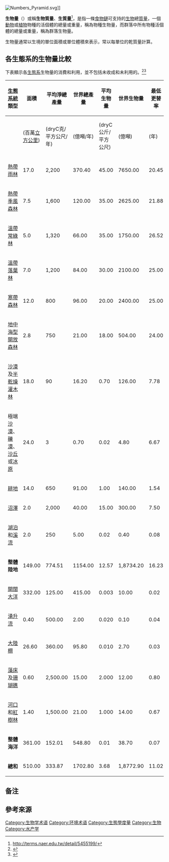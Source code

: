 {{about|生態學名詞，生態系生物總質量的計算|能源使用的燃料|生物質}}
[[File:Numbers_Pyramid.svg|thumb]]]]

'''生物量'''（{{lang-en|biomass}}{{NoteTag|1=英语 biomass 有两义，在生态学上是指“生物量”，在化工学上是指“生物质”。}}）或稱'''生物質量'''、'''生質量'''<ref>http://terms.naer.edu.tw/detail/5455199/</ref>，是指一條[[食物鏈|食物鏈]]可支持的[[生物|生物]]總[[質量|質量]]，一個[[動物|動物]]或[[植物|植物]]物種的活個體的總量或重量，稱為物種生物量，而群落中所有物種活個體的總量或重量，稱為群落生物量。

生物量通常以生境的單位面積或單位體積來表示，常以每單位的乾質量計算。

== 各生態系的生物量比較 ==

下表顯示各[[生態系|生態系]]生物量的消費和利用，並不包括未收成和未利用的。<ref>{{cite book | last = Whittaker | first = R. H. | authorlink = Robert Whittaker | coauthors = Likens, G. E. | chapter= The Biosphere and Man | pages = [https://archive.org/details/primaryproductiv0000liet/page/305 305]-328 | editor = Leith, H. & Whittaker, R. H. | title = Primary Productivity of the Biosphere | url = https://archive.org/details/primaryproductiv0000liet | publisher = Springer-Verlag | id=ISBN 978-0-387-07083-4|year=1975}}</ref><ref>{{cite book |title = Ecological Studies (Berlin) | chapter= Vol 14 }}</ref>

{| class="wikitable sortable"
|-
! width="200"| [[生態系統|生態系統]]類型
! width="100" | 面積
! width="100" | 平均淨總產量
! width="100" | 世界總產量
! width="100" | 平均生物量
! width="100" | 世界生物量
! width="100" | 最低更替率
|-
|
| (百萬[[立方公里|立方公里]])
| (dryC克/平方公尺/年)
| (億噸/年)
| (dryC公斤/平方公尺)
| (億噸)
| (年)
|-
| [[熱帶雨林|熱帶雨林]]
| 17.0
| 2,200
| 370.40
| 45.00
| 7650.00
| 20.45
|-
| [[熱帶季風森林|熱帶季風森林]]
| 7.5
| 1,600
| 120.00
| 35.00
| 2625.00
| 21.88
|-
| [[温带阔叶混交林|溫帶常綠林]]
| 5.0
| 1,320
| 66.00
| 35.00
| 1750.00
| 26.52
|-
| [[溫帶落葉林|溫帶落葉林]]
| 7.0
| 1,200
| 84.00
| 30.00
| 2100.00
| 25.00
|-
| [[寒帶森林|寒帶森林]]
| 12.0
| 800
| 96.00
| 20.00
| 2400.00
| 25.00
|-
| [[地中海森林、疏林和灌叢|地中海型開放森林]]
| 2.8
| 750
| 21.00
| 18.00
| 504.00
| 24.00
|-
| [[沙漠|沙漠]]及[[半干旱气候|半乾燥]][[灌木丛|灌木林]]
|18.0
|90
|16.20
|0.70
|126.00
|7.78
|-
| 極端[[沙漠|沙漠]]、[[礫漠|礫漠]]、[[沙丘|沙丘]]或[[冰原|冰原]]
|24.0
|3
|0.70
|0.02
|4.80
|6.67
|-
| [[耕地|耕地]]
|14.0
|650
|91.00
|1.00
|140.00
|1.54
|-
| [[沼澤|沼澤]]
|2.0
|2,000
|40.00
|15.00
|300.00
|7.50
|-
| [[湖泊|湖泊]]和[[溪流|溪流]]
|2.0
|250
|5.00
|0.02
|0.40
|0.08
|-
| '''整體陸地'''
|149.00
|774.51
|1154.00
|12.57
|1,8734.20
|16.23
|-
| [[海洋|開闊大洋]]
|332.00
|125.00
|415.00
|0.003
|10.00
|0.02
|-
| [[湧升流|湧升流]]
|0.40
|500.00
|2.00
|0.020
|0.10
|0.04
|-
| [[大陸棚|大陸棚]]
|26.60
|360.00
|95.80
|0.010
|2.70
|0.03
|-
| [[藻床|藻床]]及[[珊瑚礁|珊瑚礁]]
|0.60
|2,500.00
|15.00
|2.000
|12.00
|0.80
|-
| [[河口|河口]]和[[紅樹林|紅樹林]]
|1.40
|1,500.00
|21.00
|1.000
|14.00
|0.67
|-
| '''整體海洋'''
|361.00
|152.01
|548.80
|0.01
|38.70
|0.07
|-
| '''總和'''
|510.00
|333.87
|1702.80
|3.68
|1,8772.90
|11.02
|}

==备注==
{{NoteFoot}}

== 參考來源 ==
{{reflist}}

{{模型化生态系统}}

[[Category:生物学术语|Category:生物学术语]]
[[Category:环境术语|Category:环境术语]]
[[Category:生態學度量|Category:生態學度量]]
[[Category:生物|Category:生物]]
[[Category:水产学|Category:水产学]]